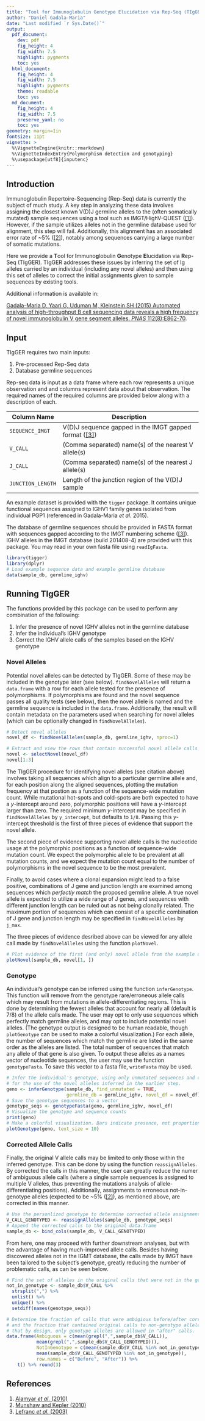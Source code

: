 ---
title: "Tool for Immunoglobulin Genotype Elucidation via Rep-Seq (TIgGER)"
author: "Daniel Gadala-Maria"
date: "Last modified `r Sys.Date()`"
output:
  pdf_document:
    dev: pdf
    fig_height: 4
    fig_width: 7.5
    highlight: pygments
    toc: yes
  html_document:
    fig_height: 4
    fig_width: 7.5
    highlight: pygments
    theme: readable
    toc: yes
  md_document:
    fig_height: 4
    fig_width: 7.5
    preserve_yaml: no
    toc: yes
geometry: margin=1in
fontsize: 11pt
vignette: >
  %\VignetteEngine{knitr::rmarkdown} 
  %\VignetteIndexEntry{Polymorphism detection and genotyping} 
  %\usepackage[utf8]{inputenc}
---

## Introduction 

Immunoglobulin Repertoire-Sequencing (Rep-Seq) data is currently the subject of 
much study. A key step in analyzing these data involves assigning the closest 
known V(D)J germline alleles to the (often somatically mutated) sample sequences
using a tool such as IMGT/HighV-QUEST ([[1]][1]). However, if the sample utilizes 
alleles not in the germline database used for alignment, this step will fail. 
Additionally, this alignment has an associated error rate of ~5% ([[2]][2]), 
notably among sequences carrying a large number of somatic mutations.

Here we provide a **T**ool for **I**mmuno**g**lobulin **G**enotype 
**E**lucidation via **R**ep-Seq (TIgGER). TIgGER addresses these issues by 
inferring the set of Ig alleles carried by an individual (including any novel 
alleles) and then using this set of alleles to correct the initial assignments 
given to sample sequences by existing tools.

Additional information is available in:

[Gadala-Maria D, Yaari G, Uduman M, Kleinstein SH (2015) Automated analysis of 
high-throughput B cell sequencing data reveals a high frequency of novel 
immunoglobulin V gene segment alleles. *PNAS* 
112(8):E862-70](http://www.pnas.org/content/early/2015/02/05/1417683112).


## Input

TIgGER requires two main inputs:

1. Pre-processed Rep-Seq data
2. Database germline sequences

Rep-seq data is input as a data frame where each row represents a unique 
observation and and columns represent data about that observation. The required
names of the required columns are provided below along with a description of 
each.

Column Name           | Description 
----------------------|---------------------------------------------------------
`SEQUENCE_IMGT`       | V(D)J sequence gapped in the IMGT gapped format ([[3]][3])
`V_CALL`              | (Comma separated) name(s) of the nearest V allele(s) 
`J_CALL`              | (Comma separated) name(s) of the nearest J allele(s) 
`JUNCTION_LENGTH`     | Length of the junction region of the V(D)J sample

An example dataset is provided with the `tigger` package. It contains unique 
functional sequences assigned to IGHV1 family genes isolated from individual 
PGP1 (referenced in Gadala-Maria *et al.* 2015).

The database of germline sequences should be provided in FASTA format with 
sequences gapped according to the IMGT numbering scheme ([[3]][3]). IGHV alleles in
the IMGT database (build 201408-4) are provided with this package. You may read 
in your own fasta file using `readIgFasta`.

```{r, eval=TRUE, message=FALSE, warning=FALSE}
library(tigger)
library(dplyr)
# Load example sequence data and example germline database
data(sample_db, germline_ighv)
```

## Running TIgGER

The functions provided by this package can be used to perform any combination of
the following:

1. Infer the presence of novel IGHV alleles not in the germline database
2. Infer the individual's IGHV genotype
3. Correct the IGHV allele calls of the samples based on the IGHV genotype

### Novel Alleles

Potential novel alleles can be detected by TIgGER. Some of these may be included
in the genotype later (see below). `findNovelAlleles` will return a `data.frame`
with a row for each allele tested for the presence of polymorphisms. If
polymorphisms are found and the novel sequence passes all quality tests (see
below), then the novel allele is named and the germline sequence is included in
the `data.frame`. Additionally, the result will contain metadata on the 
parameters used when searching for novel alleles (which can be optionally
changed in `findNovelAlleles`).

```{r, eval=FALSE, warning=FALSE}
# Detect novel alleles
novel_df <- findNovelAlleles(sample_db, germline_ighv, nproc=1)
```

```{r, eval=TRUE, warning=FALSE}
# Extract and view the rows that contain successful novel allele calls
novel <- selectNovel(novel_df)
novel[1:3]
```

The TIgGER procedure for identifying novel alleles (see citation above) involves
taking all sequences which align to a particular germline allele and, for each 
position along the aligned sequences, plotting the mutation frequency at that 
postion as a function of the sequence-wide mutation count. While mutational 
hot-spots and cold-spots are both expected to have a *y*-intercept around zero, 
polymorphic positions will have a *y*-intercept larger than zero. The required 
minimum *y*-intercept may be specified in `findNovelAlleles` by `y_intercept`, but 
defaults to `1/8`. Passing this *y*-intercept threshold is the first of three 
pieces of evidence that support the novel allele.

The second piece of evidence supporting novel allele calls is the nucleotide
usage at the polymorphic positions as a function of sequence-wide mutation
count. We expect the polymorphic allele to be prevalent at all mutation counts,
and we expect the mutation count equal to the number of polymorphisms in the
novel sequence to be the most prevalent.

Finally, to avoid cases where a clonal expansion might lead to a false positive,
combinations of J gene and junction length are examined among sequences which 
*perfectly match* the proposed germline allele. A true novel allele is expected 
to utilize a wide range of J genes, and sequences with different junction length
can be ruled out as not being clonally related. The maximum portion of sequences
which can consist of a specific combination of J gene and junction length may be
specified in `findNovelAlleles` by `j_max`.

The three pieces of evidence desribed above can be viewed for any allele call
made by `findNovelAlleles` using the function `plotNovel`.


```{r, eval=TRUE, warning=FALSE, fig.width=6, fig.height=8}
# Plot evidence of the first (and only) novel allele from the example data
plotNovel(sample_db, novel[1, ])
```

### Genotype
An individual's genotype can be inferred using the function `inferGenotype`.
This function will remove from the genotype rare/erroneous allele calls which
may result from mutations in allele-differentiating regions. This is done by
determining the fewest alleles that account for nearly all (default is 7/8) of 
the allele calls made. The user may opt to only use sequences which perfectly
match germline alleles, and may opt to include potential novel alleles.
(The genotype output is designed to be human readable, though `plotGenotype`
can be used to make a colorful visualization.) For each allele, the
number of sequences which  match the germline are listed in the same order as
the alleles are listed. The total number of sequences that match any allele of
that gene is also given. To output these alleles as a names vector of nucleotide
sequences, the user may use the function `genotypeFasta`. To save this vector to
a fasta file, `writeFasta` may be used.

```{r, eval=TRUE, warning=FALSE, fig.width=4, fig.height=3}
# Infer the individual's genotype, using only unmutated sequences and checking
# for the use of the novel alleles inferred in the earlier step.
geno <- inferGenotype(sample_db, find_unmutated = TRUE,
                      germline_db = germline_ighv, novel_df = novel_df)
# Save the genotype sequences to a vector
genotype_seqs <- genotypeFasta(geno, germline_ighv, novel_df)
# Visualize the genotype and sequence counts
print(geno)
# Make a colorful visualization. Bars indicate presence, not proportion.
plotGenotype(geno, text_size = 10)

```

### Corrected Allele Calls

Finally, the original V allele calls may be limited to only those within the 
inferred genotype. This can be done by using the function `reassignAlleles`.
By corrected the calls in this manner, the user can greatly reduce the numer of
ambiguous allele calls (where a single sample sequences is assigned to multiple
V alleles, thus preventing the mutations analysis of allele-differentiating
positions). Additionally, assignments to erroneous not-in-genotype alleles
(expected to be ~5% ([[2]][2]), as mentioned above, are corrected in this manner.

```{r, eval=TRUE, warning=FALSE}
# Use the personlized genotype to determine corrected allele assignments
V_CALL_GENOTYPED <- reassignAlleles(sample_db, genotype_seqs)
# Append the corrected calls to the original data.frame
sample_db <- bind_cols(sample_db, V_CALL_GENOTYPED)
```

From here, one may proceed with further downstream analyses, but with the
advantage of having much-improved allele calls. Besides having discovered
alleles not in the IGMT database, the calls made by IMGT have been tailored to
the subject's genotype, greatly reducing the number of problematic calls, as
can be seen below.

```{r, eval=TRUE, warning=FALSE}
# Find the set of alleles in the original calls that were not in the genotype
not_in_genotype <- sample_db$V_CALL %>%
  strsplit(",") %>%
  unlist() %>%
  unique() %>%
  setdiff(names(genotype_seqs))

# Determine the fraction of calls that were ambigious before/after correction
# and the fraction that contained original calls to non-genotype alleles. Note
# that by design, only genotype alleles are allowed in "after" calls.
data.frame(Ambiguous = c(mean(grepl(",",sample_db$V_CALL)),
           mean(grepl(",",sample_db$V_CALL_GENOTYPED))),
           NotInGenotype = c(mean(sample_db$V_CALL %in% not_in_genotype),
           mean(sample_db$V_CALL_GENOTYPED %in% not_in_genotype)),
           row.names = c("Before", "After")) %>% 
    t() %>% round(3)

```


## References

1. [Alamyar *et al.* (2010)](http://www.imgt.org/IMGTindex/IMGTHighV-QUEST.html)
2. [Munshaw and Kepler (2010)](http://www.ncbi.nlm.nih.gov/pubmed/20147303)
3. [Lefranc *et al.* (2003)](http://www.ncbi.nlm.nih.gov/pubmed/12477501)

[1]: http://www.imgt.org/IMGTindex/IMGTHighV-QUEST.html "Alamyar et al. (2010)" 
[2]: http://www.ncbi.nlm.nih.gov/pubmed/20147303 "Munshaw and Kepler (2010)" 
[3]: http://www.ncbi.nlm.nih.gov/pubmed/12477501 "Lefranc et al. (2003)"
